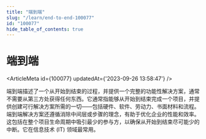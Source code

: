 ```yaml
---
title: "端到端"
slug: "/learn/end-to-end-100077"
id: "100077"
hide_table_of_contents: true
---
```



# 端到端

<ArticleMeta id={100077} updatedAt={'2023-09-26 13:58:47'} />
<div className='border-solid border-b border-t-0 my-4 border-[var(--ifm-color-gray-300)]' />

端到端描述了一个从开始到结束的过程，并提供一个完整的功能性解决方案，通常不需要从第三方处获得任何东西。它通常指能够从开始到结束完成一个项目，并提供创建可行解决方案所需的一切——包括硬件、软件、劳动力、书面材料和流程。端到端解决方案还遵循消除中间层或步骤的理念，有助于优化企业的性能和效率。这包括在整个项目生命周期中吸引最少的参与方，以确保从开始到结束尽可能少的中断。它在信息技术 (IT) 领域最常用。

